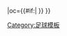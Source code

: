 {{fb team |t=-{zh-hans:克劳利镇; zh-hk:卡維尼;}- |tan=克劳利镇足球俱乐部 |tc=ENG |abb={{#if:{{{abb|}}}|CRA{{0}}}}|oc={{#if:{{{oc|}}}|{{{oc}}} }} }}<!--
--><noinclude>[[Category:足球模板]]</noinclude>
